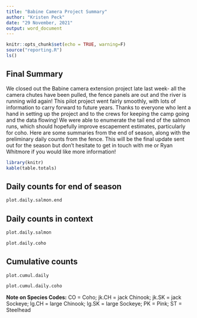 ```yaml
---
title: "Babine Camera Project Summary"
author: "Kristen Peck"
date: "29 November, 2021"
output: word_document
---
```


```r
knitr::opts_chunk$set(echo = TRUE, warning=F)
source("reporting.R")
ls()
```

## Final Summary ##

We closed out the Babine camera extension project late last week- all the camera chutes have been pulled, the fence panels are out and the river is running wild again! This pilot project went fairly smoothly, with lots of information to carry forward to future years. Thanks to everyone who lent a hand in setting up the project and to the crews for keeping the camp going and the data flowing! We were able to enumerate the tail end of the salmon runs, which should hopefully improve escapement estimates, particularly for coho. Here are some summaries from the end of season, along with the preliminary daily counts from the fence. This will be the final update sent out for the season but don't hesitate to get in touch with me or Ryan Whitmore if you would like more information! 


```r
library(knitr)
kable(table.totals)
```

## Daily counts for end of season

```r
plot.daily.salmon.end
```

## Daily counts in context

```r
plot.daily.salmon
```

```r
plot.daily.coho
```

## Cumulative counts

```r
plot.cumul.daily
```


```r
plot.cumul.daily.coho
```

**Note on Species Codes:**
CO = Coho; 
jk.CH = jack Chinook; 
jk.SK = jack Sockeye; 
lg.CH = large Chinook; 
lg.SK = large Sockeye; 
PK = Pink;
ST = Steelhead

